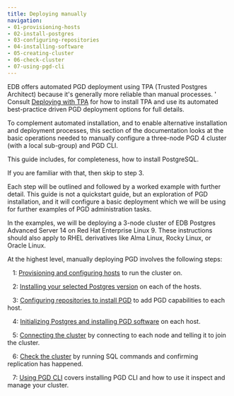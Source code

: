 ```yaml
---
title: Deploying manually
navigation:
- 01-provisioning-hosts
- 02-install-postgres
- 03-configuring-repositories
- 04-installing-software
- 05-creating-cluster
- 06-check-cluster
- 07-using-pgd-cli
---
```


EDB offers automated PGD deployment using TPA (Trusted Postgres Architect) because it's generally more reliable than manual processes. '
Consult [Deploying with TPA](../../admin-tpa/installing.mdx) for how to install TPA and use its automated best-practice driven PGD deployment options for full details.

To complement automated installation, and to enable alternative installation and deployment processes, this section of the documentation looks at the basic operations needed to manually configure a three-node PGD 4 cluster (with a local sub-group) and PGD CLI.

This guide includes, for completeness, how to install PostgreSQL.

If you are familiar with that, then skip to step 3.

Each step will be outlined and followed by a worked example with further detail. 
This guide is not a quickstart guide, but an exploration of PGD installation, and it will configure a basic deployment which we will be using for further examples of PGD administration tasks.

In the examples, we will be deploying a 3-node cluster of EDB Postgres Advanced Server 14 on Red Hat Enterprise Linux 9. These instructions should also apply to RHEL derivatives like Alma Linux, Rocky Linux, or Oracle Linux.


At the highest level, manually deploying PGD involves the following steps:

&nbsp;&nbsp;&nbsp;1: [Provisioning and configuring hosts](01-provisioning-hosts) to run the cluster on.

&nbsp;&nbsp;&nbsp;2: [Installing your selected Postgres version](02-install-postgres) on each of the hosts.

&nbsp;&nbsp;&nbsp;3: [Configuring repositories to install PGD](03-configuring-repositories) to add PGD capabilities to each host.

&nbsp;&nbsp;&nbsp;4: [Initializing Postgres and installing PGD software](04-installing-software) on each host.

&nbsp;&nbsp;&nbsp;5: [Connecting the cluster](05-creating-cluster) by connecting to each node and telling it to join the cluster.

&nbsp;&nbsp;&nbsp;6: [Check the cluster](06-check-cluster) by running SQL commands and confirming replication has happened.

&nbsp;&nbsp;&nbsp;7: [Using PGD CLI](07-using-pgd-cli) covers installing PGD CLI and how to use it inspect and manage your cluster.








